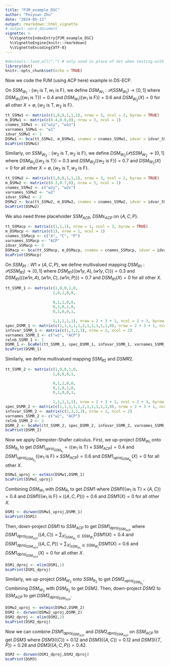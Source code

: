 ```yaml
---
title: "PJM_example_DSC"
author: "Peiyuan Zhu"
date: "2024-05-13"
output: rmarkdown::html_vignette
# output: word_document
vignette: >
  %\VignetteIndexEntry{PJM_example_DSC}
  %\VignetteEngine{knitr::rmarkdown}
  %\VignetteEncoding{UTF-8}
---
```


```r
#devtools::load_all(".") # only used in place of dst when testing with R-devel
library(dst) 
knitr::opts_chunk$set(echo = TRUE)
```

Now we code the PJM (using ACP here) example in DS-ECP. 

On $SSM_{W_1}:\{w_1\text{ is T},w_1\text{ is F}\}$, we define $DSM_{W_1}:\mathcal{P}(SSM_{W_1})\rightarrow[0,1]$ where $DSM_{W_1}(\{w_1\text{ is T}\})=0.4$ and $DSM_{W_1}(\{w_1\text{ is F}\})=0.6$ and $DSM_{W_2}(X)=0$ for all other $X=\emptyset,\{w_2\text{ is T},w_2\text{ is F}\}$.

```r
tt_SSMw1 <- matrix(c(1,0,0,1,1,1), nrow = 3, ncol = 2, byrow = TRUE)
m_DSMw1 <- matrix(c(0.4,0.6,0), nrow = 3, ncol = 1)
cnames_SSMw1 <- c("w1y", "w1n") 
varnames_SSMw1 <- "w1"
idvar_SSMw1 <- 1
DSMw1 <- bca(tt_SSMw1, m_DSMw1, cnames = cnames_SSMw1, idvar = idvar_SSMw1, varnames = varnames_SSMw1)
bcaPrint(DSMw1)
```

Similarly, on $SSM_{W_2}:\{w_2\text{ is T},w_2\text{ is F}\}$, we define $DSM_{W_2}(\mathcal{P})SSM_{W_2}\rightarrow[0,1]$ where $DSM_{W_2}(\{w_2\text{ is T}\})=0.3$ and $DSM_{W_2}(\{w_2\text{ is F}\})=0.7$ and $DSM_{W_2}(X)=0$ for all other $X=\emptyset,\{w_2\text{ is T},w_2\text{ is F}\}$.

```r
tt_SSMw2 <- matrix(c(1,0,0,1,1,1), nrow = 3, ncol = 2, byrow = TRUE)
m_DSMw2 <- matrix(c(0.3,0.7,0), nrow = 3, ncol = 1)
cnames_SSMw2 <- c("w2y", "w2n") 
varnames_SSMw2 <- "w2"
idvar_SSMw2 <- 2
DSMw2 <- bca(tt_SSMw2, m_DSMw2, cnames = cnames_SSMw2, idvar = idvar_SSMw2, varnames = varnames_SSMw2)
bcaPrint(DSMw2)
```

We also need three placeholder $SSM_{ACP}$, $DSMs_{ACP}$ on $\{A,C,P\}$. 

```r
tt_SSMacp <- matrix(c(1,1,1), nrow = 1, ncol = 3, byrow = TRUE)
m_DSMacp <- matrix(c(1), nrow = 1, ncol = 1)
cnames_SSMacp <- c("A", "C", "P") 
varnames_SSMacp <- "ACP"
idvar_SSMacp <- 3
DSMacp <- bca(tt_SSMacp, m_DSMacp, cnames = cnames_SSMacp, idvar = idvar_SSMacp, varnames = varnames_SSMacp)
bcaPrint(DSMacp)
```

On $SSM_{R1}:W1\times\{A,C,P\}$, we define multivalued mapping $DSM_{R1}:\mathcal{P}(SSM_{R1})\rightarrow[0,1]$ where $DSM_{R1}(\{(w1y,A),(w1y,C)\})=0.3$ and $DSM_{R1}(\{(w1n,A),(w1n,C),(w1n,P)\})=0.7$ and $DSM_{R1}(X)=0$ for all other $X$. 

```r
tt_SSMR_1 <- matrix(c(1,0,0,1,0,
                     1,0,1,0,0,
                     
                     0,1,1,0,0,
                     0,1,0,1,0,
                     0,1,0,0,1,
                     
                     1,1,1,1,1), nrow = 2 + 3 + 1, ncol = 2 + 3, byrow = TRUE, dimnames = list(NULL, c("w1y","w1n","A","C","P")))
spec_DSMR_1 <- matrix(c(1,1,1,1,1,2,1,1,1,1,1,0), nrow = 2 + 3 + 1, ncol = 2)
infovar_SSMR_1 <- matrix(c(1,3,2,3), nrow = 2, ncol = 2)
varnames_SSMR_1 <- c("w1", "ACP")
relnb_SSMR_1 <- 1
DSMR_1 <- bcaRel(tt_SSMR_1, spec_DSMR_1, infovar_SSMR_1, varnames_SSMR_1, relnb_SSMR_1)
bcaPrint(DSMR_1)
```

Similarly, we define multivalued mapping $SSM_{R2}$ and $DSMR2$.

```r
tt_SSMR_2 <- matrix(c(1,0,0,1,0,
                     1,0,0,0,1,

                     0,1,1,0,0,
                     0,1,0,1,0,
                     0,1,0,0,1,
                     
                     1,1,1,1,1), nrow = 2 + 3 + 1, ncol = 2 + 3, byrow = TRUE, dimnames = list(NULL, c("w2y","w2n","A","C","P")))
spec_DSMR_2 <- matrix(c(1,1,1,1,1,2,1,1,1,1,1,0), nrow = 2 + 3 + 1, ncol = 2)
infovar_SSMR_2 <- matrix(c(2,3,2,3), nrow = 2, ncol = 2)
varnames_SSMR_2 <- c("w2", "ACP")
relnb_SSMR_2 <- 2
DSMR_2 <- bcaRel(tt_SSMR_2, spec_DSMR_2, infovar_SSMR_2, varnames_SSMR_2, relnb_SSMR_2)
bcaPrint(DSMR_2)
```

Now we apply Dempster-Shafer calculus. First, we up-project $DSM_{W_1}$ onto $SSM_{R_1}$ to get $DSM1_{uproj_{SSM_{R_1}}}=(\{w_1\text{ is T}\}\times SSM_{ACP})=0.4$ and $DSM1_{uproj_{SSM_{R_2}}}(\{w_1\text{ is F}\}\times SSM_{ACP})=0.6$ and $DSM1_{uproj_{SSM_{R_1}}}(X)=0$ for all other $X$. 

```r
DSMw1_uproj <- extmin(DSMw1,DSMR_1)
bcaPrint(DSMw1_uproj)
```

Combining $DSM_{W_1}$ with $DSM_{R_1}$ to get $DSM1$ where $DSM1(\{w_1\text{ is T}\}\times\{A,C\})=0.4$ and $DSM1(\{w_1\text{ is F}\}\times(\{A,C,P\}))=0.6$ and $DSM1(X)=0$ for all other $X$.

```r
DSM1 <- dsrwon(DSMw1_uproj,DSMR_1)
bcaPrint(DSM1)
```

Then, down-project $DSM1$ to $SSM_{ACP}$ to get $DSM1_{dproj_{SSM_{ACP}}}$ where $DSM1_{dproj_{SSM_{ACP}}}(\{A,C\})=\sum_{X|_{SSM_{W_1}} \in SSM_{W_1}}DSM1(X)=0.4$ and $DSM1_{dproj_{SSM_{ACP}}}(\{A,C,P\})=\sum_{X|_{SSM_{W_1}} \in SSM_{W_1}}DSM1(X)=0.6$ and  $DSM1_{dproj_{SSM_{ACP}}}(X)=0$ for all other $X$.

```r
DSM1_dproj <- elim(DSM1,1)
bcaPrint(DSM1_dproj)
```

Similarly, we up-project $DSM_{W_2}$ onto $SSM_{R_2}$ to get $DSM2_{uproj_{SSM_{R_2}}}$. Combining $DSM_{W_2}$ with $DSM_{R_2}$ to get $DSM2$. Then, down-project $DSM2$ to $SSM_{ACP}$ to get $DSM2_{dproj_{SSM_{ACP}}}$.

```r
DSMw2_uproj <- extmin(DSMw2,DSMR_2)
DSM2 <- dsrwon(DSMw2_uproj,DSMR_2)
DSM2_dproj <- elim(DSM2,2)
bcaPrint(DSM2_dproj)
```

Now we can combine $DSM1_{dproj_{SSM_{ACP}}}$ and $DSM2_{dproj_{SSM_{ACP}}}$ on $SSM_{ACP}$ to get $DSM3$ where $DSM3(\{C\})=0.12$ and $DSM3(\{A,C\})=0.12$ and $DSM3(\{T,P\})=0.28$ and $DSM3(\{A,C,P\})=0.42$.

```r
DSM3 <- dsrwon(DSM1_dproj,DSM2_dproj)
bcaPrint(DSM3)
```




